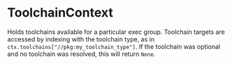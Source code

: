 <html devsite>
<head>
  <meta name="project_path" value="/_project.yaml">
  <meta name="book_path" value="/versions/6.4.0/_book.yaml">
</head>
<body>

<h1 class="page-title" id="modules.ToolchainContext">ToolchainContext</h1>

<!-- {% raw %} -->

Holds toolchains available for a particular exec group. Toolchain targets are accessed by indexing with the toolchain type, as in <code>ctx.toolchains["//pkg:my_toolchain_type"]</code>. If the toolchain was optional and no toolchain was resolved, this will return <code>None</code>.



</body>
</html>

<!-- {% endraw %} -->
